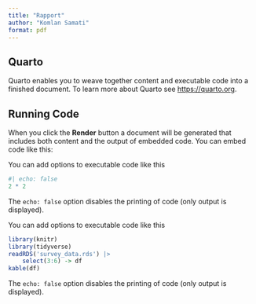 ```yaml
---
title: "Rapport"
author: "Komlan Samati"
format: pdf
---
```


## Quarto

Quarto enables you to weave together content and executable code into a finished document. To learn more about Quarto see <https://quarto.org>.

## Running Code

When you click the **Render** button a document will be generated that includes both content and the output of embedded code. You can embed code like this:

You can add options to executable code like this 

```r
#| echo: false
2 * 2
```

The `echo: false` option disables the printing of code (only output is displayed).

You can add options to executable code like this 

```r
library(knitr)
library(tidyverse)
readRDS('survey_data.rds') |>
    select(3:6) -> df
kable(df)
```

The `echo: false` option disables the printing of code (only output is displayed).




